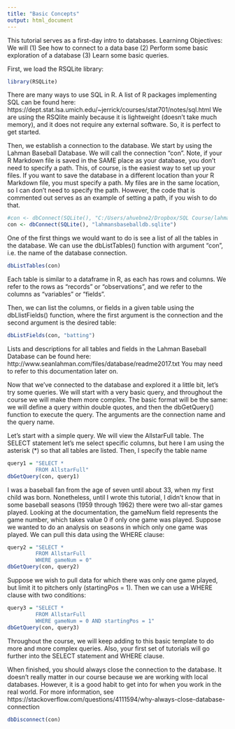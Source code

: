 ```yaml
---
title: "Basic Concepts"
output: html_document
---
```


This tutorial serves as a first-day intro to databases. 
Learninng Objectives:
We will
(1) See how to connect to a data base
(2) Perform some basic exploration of a database
(3) Learn some basic queries.


First, we load the RSQLite library:
```r
library(RSQLite)
```
There are many ways to use SQL in R. A list of R packages implementing SQL can be found here:
https://dept.stat.lsa.umich.edu/~jerrick/courses/stat701/notes/sql.html
We are using the RSQlite mainly because it is lightweight (doesn't take much memory), and it does not require any external software. So, it is perfect to get started.  

Then, we establish a connection to the database. We start by using the Lahman Baseball Database. We will call the connection "con". Note, if your R Markdown file is saved in the SAME place as your database, you don't need to specify a path. This, of course, is the easiest way to set up your files. If you want to save the database in a different location than your R Markdown file, you must specify a path. My files are in the same location, so I can don't need to specify the path. However, the code that is commented out serves as an example of setting a path, if you wish to do that. 
```r
#con <- dbConnect(SQLite(), "C:/Users/ahuebne2/Dropbox/SQL Course/lahman.sqlite")
con <- dbConnect(SQLite(), "lahmansbaseballdb.sqlite")
```

One of the first things we would want to do is see a list of all the tables in the database. We can use the dbListTables() function with argument "con", i.e. the name of the database connection. 
```r
dbListTables(con)
```
Each table is similar to a dataframe in R, as each has rows and columns. We refer to the rows as "records" or "observations", and we refer to the columns as "variables" or "fields". 


Then, we can list the columns, or fields in a given table using the dbLlistFields() function, where the first argument is the connection and the second argument is the desired table:
```r
dbListFields(con, "batting")
```
Lists and descriptions for all tables and fields in the Lahman Baseball Database can be found here: http://www.seanlahman.com/files/database/readme2017.txt
You may need to refer to this documentation later on.

Now that we've connected to the database and explored it a little bit, let's try some queries. We will start with a very basic query, and throughout the course we will make them more complex. The basic format will be the same: we will define a query within double quotes, and then the dbGetQuery() function to execute the query. The arguments are the connection name and the query name.

Let's start with a simple query. We will view the AllstarFull table. The SELECT statement let's me select specific columns, but here I am using the asterisk (*) so that all tables are listed. Then, I specify the table name 
```r
query1 = "SELECT *
         FROM AllstarFull"
dbGetQuery(con, query1)
```

I was a baseball fan from the age of seven until about 33, when my first child was born. Nonetheless, until I wrote this tutorial, I didn't know that in some baseball seasons (1959 through 1962) there were two all-star games played. Looking at the documentation, the gameNum field represents the game number, which takes value 0 if only one game was played. Suppose we wanted to do an analysis on seasons in which only one game was played. We can pull this data using the WHERE clause:
```r
query2 = "SELECT *
         FROM AllstarFull
         WHERE gameNum = 0"
dbGetQuery(con, query2)
```

Suppose we wish to pull data for which there was only one game played, but limit it to pitchers only (startingPos = 1). Then we can use a WHERE clause with two conditions:
```r
query3 = "SELECT *
         FROM AllstarFull
         WHERE gameNum = 0 AND startingPos = 1"
dbGetQuery(con, query3)
```
Throughout the course, we will keep adding to this basic template to do more and more complex queries. Also, your first set of tutorials will go further into the SELECT statement and WHERE clause.

When finished, you should always close the connection to the database. It doesn't really matter in our course because we are working with local databases. However, it is a good habit to get into for when you work in the real world. For more information, see https://stackoverflow.com/questions/4111594/why-always-close-database-connection
```r
dbDisconnect(con) 
```









